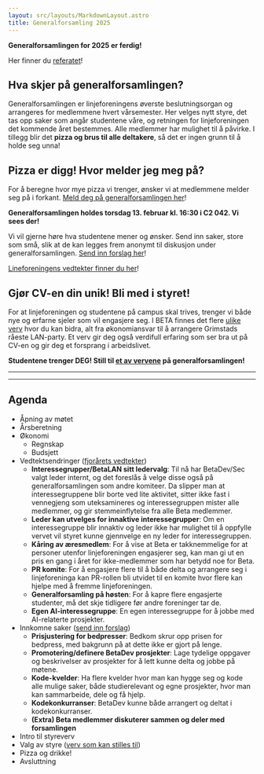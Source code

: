 ```yaml
---
layout: src/layouts/MarkdownLayout.astro
title: Generalforsamling 2025
---
```


**Generalforsamlingen for 2025 er ferdig!**

Her finner du [referatet](/gf/referat)!

## Hva skjer på generalforsamlingen?

Generalforsamlingen er linjeforeningens øverste beslutningsorgan og arrangeres for medlemmene hvert vårsemester. Her velges nytt styre, det tas opp saker som angår studentene våre, og retningen for linjeforeningen det kommende året bestemmes. Alle medlemmer har mulighet til å påvirke. I tillegg blir det **pizza og brus til alle deltakere**, så det er ingen grunn til å holde seg unna!

## Pizza er digg! Hvor melder jeg meg på?

For å beregne hvor mye pizza vi trenger, ønsker vi at medlemmene melder seg på i forkant. [Meld deg på generalforsamlingen her](https://forms.office.com/e/wfZH6HqXjc)!

**Generalforsamlingen holdes torsdag 13. februar kl. 16:30 i C2 042. Vi sees der!**

Vi vil gjerne høre hva studentene mener og ønsker. Send inn saker, store som små, slik at de kan legges frem anonymt til diskusjon under generalforsamlingen. [Send inn forslag her](https://forms.office.com/e/7f26pjvktU)!

[Lineforeningens vedtekter finner du her](/Vedtekter.pdf)!

## Gjør CV-en din unik! Bli med i styret!

For at linjeforeningen og studentene på campus skal trives, trenger vi både nye og erfarne sjeler som vil engasjere seg. I BETA finnes det flere [ulike verv](/om/verv) hvor du kan bidra, alt fra økonomiansvar til å arrangere Grimstads råeste LAN-party. Et verv gir deg også verdifull erfaring som ser bra ut på CV-en og gir deg et forsprang i arbeidslivet.

**Studentene trenger DEG! Still til [et av vervene](/om/verv) på generalforsamlingen!**

---

---

## Agenda

- Åpning av møtet
- Årsberetning
- Økonomi
  - Regnskap
  - Budsjett
- Vedtektsendringer ([fjorårets vedtekter](/Vedtekter.pdf))
  - **Interessegrupper/BetaLAN sitt ledervalg**: Til nå har BetaDev/Sec valgt leder internt, og det foreslås å velge disse også på generalforsamlingen som andre komiteer. Da slipper man at interessegruppene blir borte ved lite aktivitet, sitter ikke fast i vennegjeng som uteksamineres og interessegruppen mister alle medlemmer, og gir stemmeinflytelse fra alle Beta medlemmer.
  - **Leder kan utvelges for innaktive interessegrupper**: Om en interessegruppe blir innaktiv og leder ikke har mulighet til å oppfylle vervet vil styret kunne gjennvelge en ny leder for interessegruppen.
  - **Kåring av æresmedlem**: For å vise at Beta er takknemmelige for at personer utenfor linjeforeningen engasjerer seg, kan man gi ut en pris en gang i året for ikke-medlemmer som har betydd noe for Beta.
  - **PR komite**: For å engasjere flere til å både delta og arrangere seg i linjeforeninga kan PR-rollen bli utvidet til en komite hvor flere kan hjelpe med å fremme linjeforeningen.
  - **Generalforsamling på høsten**: For å kapre flere engasjerte studenter, må det skje tidligere før andre foreninger tar de.
  - **Egen AI-interessegruppe**: En egen interessegruppe for å jobbe med AI-relaterte prosjekter.
- Innkomne saker ([send inn forslag](https://forms.office.com/e/7f26pjvktU))
  - **Prisjustering for bedpresser**: Bedkom skrur opp prisen for bedpress, med bakgrunn på at dette ikke er gjort på lenge.
  - **Promotering/definere BetaDev prosjekter**: Lage tydelige oppgaver og beskrivelser av prosjekter for å lett kunne delta og jobbe på møtene.
  - **Kode-kvelder**: Ha flere kvelder hvor man kan hygge seg og kode alle mulige saker, både studierelevant og egne prosjekter, hvor man kan sammarbeide, dele og få hjelp.
  - **Kodekonkurranser**: BetaDev kunne både arrangert og deltat i kodekonkurranser.
  - **(Extra) Beta medlemmer diskuterer sammen og deler med forsamlingen**
- Intro til styreverv
- Valg av styre ([verv som kan stilles til](/om/verv))
- Pizza og drikke!
- Avsluttning
